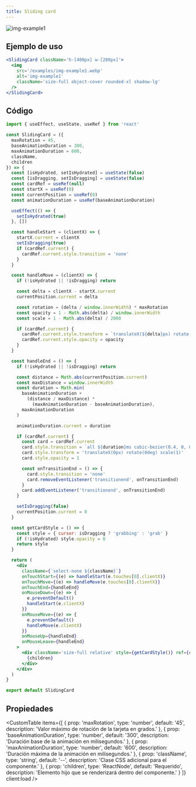 ```yaml
---
title: Sliding card
---
```



<div className='flex items-center justify-center mx-auto not-prose'>
  <Alert
    title='Pista'
    content='Arrastra la tarjeta a la izquierda o derecha para ver el efecto de desplazamiento 🖱️.'
    type='default'
    styleVariant='bordered'
    client:load
  />
</div>

<div className='flex items-center justify-center pt-10 pb-20 not-prose'>
  <SlidingCard className='h-[400px] w-[280px]' client:load>
    <img
      src='/examples/img-example1.webp'
      alt='img-example1'
      className='size-full object-cover rounded-xl shadow-lg'
    />
  </SlidingCard>
</div>

## Ejemplo de uso

<CodeBlock client:load>

```jsx
<SlidingCard className='h-[400px] w-[280px]'>
  <img
    src='/examples/img-example1.webp'
    alt='img-example1'
    className='size-full object-cover rounded-xl shadow-lg'
  />
</SlidingCard>
```

</CodeBlock>

## Código

<CodeBlock client:load>

```jsx
import { useEffect, useState, useRef } from 'react'

const SlidingCard = ({
  maxRotation = 45,
  baseAnimationDuration = 300,
  maxAnimationDuration = 600,
  className,
  children
}) => {
  const [isHydrated, setIsHydrated] = useState(false)
  const [isDragging, setIsDragging] = useState(false)
  const cardRef = useRef(null)
  const startX = useRef(0)
  const currentPosition = useRef(0)
  const animationDuration = useRef(baseAnimationDuration)

  useEffect(() => {
    setIsHydrated(true)
  }, [])

  const handleStart = (clientX) => {
    startX.current = clientX
    setIsDragging(true)
    if (cardRef.current) {
      cardRef.current.style.transition = 'none'
    }
  }

  const handleMove = (clientX) => {
    if (!isHydrated || !isDragging) return

    const delta = clientX - startX.current
    currentPosition.current = delta

    const rotation = (delta / window.innerWidth) * maxRotation
    const opacity = 1 - Math.abs(delta) / window.innerWidth
    const scale = 1 - Math.abs(delta) / 2000

    if (cardRef.current) {
      cardRef.current.style.transform = `translateX(${delta}px) rotate(${rotation}deg) scale(${scale})`
      cardRef.current.style.opacity = opacity
    }
  }

  const handleEnd = () => {
    if (!isHydrated || !isDragging) return

    const distance = Math.abs(currentPosition.current)
    const maxDistance = window.innerWidth
    const duration = Math.min(
      baseAnimationDuration +
        (distance / maxDistance) *
          (maxAnimationDuration - baseAnimationDuration),
      maxAnimationDuration
    )

    animationDuration.current = duration

    if (cardRef.current) {
      const card = cardRef.current
      card.style.transition = `all ${duration}ms cubic-bezier(0.4, 0, 0.2, 1)`
      card.style.transform = 'translateX(0px) rotate(0deg) scale(1)'
      card.style.opacity = 1

      const onTransitionEnd = () => {
        card.style.transition = 'none'
        card.removeEventListener('transitionend', onTransitionEnd)
      }
      card.addEventListener('transitionend', onTransitionEnd)
    }

    setIsDragging(false)
    currentPosition.current = 0
  }

  const getCardStyle = () => {
    const style = { cursor: isDragging ? 'grabbing' : 'grab' }
    if (!isHydrated) style.opacity = 0
    return style
  }

  return (
    <div
      className={`select-none ${className}`}
      onTouchStart={(e) => handleStart(e.touches[0].clientX)}
      onTouchMove={(e) => handleMove(e.touches[0].clientX)}
      onTouchEnd={handleEnd}
      onMouseDown={(e) => {
        e.preventDefault()
        handleStart(e.clientX)
      }}
      onMouseMove={(e) => {
        e.preventDefault()
        handleMove(e.clientX)
      }}
      onMouseUp={handleEnd}
      onMouseLeave={handleEnd}
    >
      <div className='size-full relative' style={getCardStyle()} ref={cardRef}>
        {children}
      </div>
    </div>
  )
}

export default SlidingCard
```

</CodeBlock>

## Propiedades

<CustomTable
  items={[
    {
      prop: 'maxRotation',
      type: 'number',
      default: '45',
      description: 'Valor máximo de rotación de la tarjeta en grados.'
    },
    {
      prop: 'baseAnimationDuration',
      type: 'number',
      default: '300',
      description: 'Duración base de la animación en milisegundos.'
    },
    {
      prop: 'maxAnimationDuration',
      type: 'number',
      default: '600',
      description: 'Duración máxima de la animación en milisegundos.'
    },
    {
      prop: 'className',
      type: 'string',
      default: '--',
      description: 'Clase CSS adicional para el componente.'
    },
    {
      prop: 'children',
      type: 'ReactNode',
      default: 'Requerido',
      description: 'Elemento hijo que se renderizará dentro del componente.'
    }
  ]}
  client:load
/>
